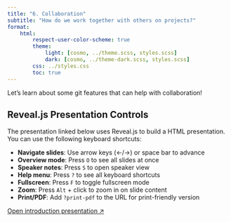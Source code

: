 ```yaml
---
title: "6. Collaboration"
subtitle: "How do we work together with others on projects?"
format:
    html:
        respect-user-color-scheme: true
        theme:
            light: [cosmo, ../theme.scss, styles.scss]
            dark: [cosmo, ../theme-dark.scss, styles.scss]
        css: ../styles.css
        toc: true
---
```


Let's learn about some git features that can help with collaboration!

:::{.callout-tip}
## Reveal.js Presentation Controls

The presentation linked below uses Reveal.js to build a HTML presentation. You can use the following keyboard shortcuts:

- **Navigate slides**: Use arrow keys (←/→) or space bar to advance
- **Overview mode**: Press `O` to see all slides at once
- **Speaker notes**: Press `S` to open speaker view  
- **Help menu**: Press `?` to see all keyboard shortcuts
- **Fullscreen**: Press `F` to toggle fullscreen mode
- **Zoom**: Press `Alt` + click to zoom in on slide content
- **Print/PDF**: Add `?print-pdf` to the URL for print-friendly version

:::

[Open introduction presentation ↗](06_presentation.qmd){.btn .btn-outline-primary .btn role="button" data-toggle="tooltip" title="Open presentation in a new tab" target="_blank"}